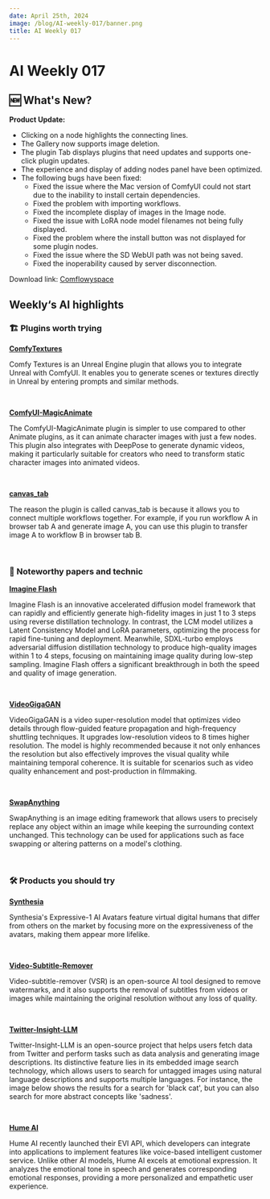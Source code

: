 ```yaml
---
date: April 25th, 2024
image: /blog/AI-weekly-017/banner.png
title: AI Weekly 017
---
```



# AI Weekly 017

## 🆕 What's New?
**Product Update:**

- Clicking on a node highlights the connecting lines.
- The Gallery now supports image deletion.
- The plugin Tab displays plugins that need updates and supports one-click plugin updates.
- The experience and display of adding nodes panel have been optimized.
- The following bugs have been fixed:
  - Fixed the issue where the Mac version of ComfyUI could not start due to the inability to install certain dependencies.
  - Fixed the problem with importing workflows.
  - Fixed the incomplete display of images in the Image node.
  - Fixed the issue with LoRA node model filenames not being fully displayed.
  - Fixed the problem where the install button was not displayed for some plugin nodes.
  - Fixed the issue where the SD WebUI path was not being saved.
  - Fixed the inoperability caused by server disconnection.

Download link: [Comflowyspace](https://github.com/6174/comflowyspace/releases)

## Weekly‘s AI highlights

### 🏗️ Plugins worth trying

[**ComfyTextures**](https://github.com/AlexanderDzhoganov/ComfyTextures)

Comfy Textures is an Unreal Engine plugin that allows you to integrate Unreal with ComfyUI. It enables you to generate scenes or textures directly in Unreal by entering prompts and similar methods.

<br/>
<PhotoProvider>
  <PhotoView src="/blog/AI-weekly-017/001.png">
    <img src="/blog/AI-weekly-017/001.png" alt="" className="rounded-lg"/>
  </PhotoView>
</PhotoProvider>

[**ComfyUI-MagicAnimate**](https://github.com/thecooltechguy/ComfyUI-MagicAnimate)

The ComfyUI-MagicAnimate plugin is simpler to use compared to other Animate plugins, as it can animate character images with just a few nodes. This plugin also integrates with DeepPose to generate dynamic videos, making it particularly suitable for creators who need to transform static character images into animated videos.

<br/>
<PhotoProvider>
  <PhotoView src="/blog/AI-weekly-017/002.png">
    <img src="/blog/AI-weekly-017/002.png" alt="" className="rounded-lg"/>
  </PhotoView>
</PhotoProvider>


[**canvas_tab**](https://github.com/Lerc/canvas_tab)

The reason the plugin is called canvas_tab is because it allows you to connect multiple workflows together. For example, if you run workflow A in browser tab A and generate image A, you can use this plugin to transfer image A to workflow B in browser tab B.

<br/>
<PhotoProvider>
  <PhotoView src="/blog/AI-weekly-017/003.png">
    <img src="/blog/AI-weekly-017/003.png" alt="" className="rounded-lg"/>
  </PhotoView>
</PhotoProvider>

### 📄 Noteworthy papers and technic

[**Imagine Flash**](https://ai.meta.com/research/publications/imagine-flash-accelerating-emu-diffusion-models-with-backward-distillation/)

Imagine Flash is an innovative accelerated diffusion model framework that can rapidly and efficiently generate high-fidelity images in just 1 to 3 steps using reverse distillation technology. In contrast, the LCM model utilizes a Latent Consistency Model and LoRA parameters, optimizing the process for rapid fine-tuning and deployment. Meanwhile, SDXL-turbo employs adversarial diffusion distillation technology to produce high-quality images within 1 to 4 steps, focusing on maintaining image quality during low-step sampling. Imagine Flash offers a significant breakthrough in both the speed and quality of image generation.

<br/>
<PhotoProvider>
  <PhotoView src="/blog/AI-weekly-017/004.png">
    <img src="/blog/AI-weekly-017/004.png" alt="" className="rounded-lg"/>
  </PhotoView>
</PhotoProvider>


[**VideoGigaGAN**](https://arxiv.org/abs/2404.12388)

VideoGigaGAN is a video super-resolution model that optimizes video details through flow-guided feature propagation and high-frequency shuttling techniques. It upgrades low-resolution videos to 8 times higher resolution. The model is highly recommended because it not only enhances the resolution but also effectively improves the visual quality while maintaining temporal coherence. It is suitable for scenarios such as video quality enhancement and post-production in filmmaking.

<br/>
<PhotoProvider>
  <PhotoView src="/blog/AI-weekly-017/005.png">
    <img src="/blog/AI-weekly-017/005.png" alt="" className="rounded-lg"/>
  </PhotoView>
</PhotoProvider>


[**SwapAnything**](https://arxiv.org/abs/2404.05717)

SwapAnything is an image editing framework that allows users to precisely replace any object within an image while keeping the surrounding context unchanged. This technology can be used for applications such as face swapping or altering patterns on a model's clothing.

<br/>
<PhotoProvider>
  <PhotoView src="/blog/AI-weekly-017/006.png">
    <img src="/blog/AI-weekly-017/006.png" alt="" className="rounded-lg"/>
  </PhotoView>
</PhotoProvider>

### 🛠️ Products you should try

[**Synthesia**](https://www.synthesia.io/)

Synthesia's Expressive-1 AI Avatars feature virtual digital humans that differ from others on the market by focusing more on the expressiveness of the avatars, making them appear more lifelike.

<br/>
<PhotoProvider>
  <PhotoView src="/blog/AI-weekly-017/007.png">
    <img src="/blog/AI-weekly-017/007.png" alt="" className="rounded-lg"/>
  </PhotoView>
</PhotoProvider>


[**Video-Subtitle-Remover**](https://github.com/YaoFANGUK/video-subtitle-remover)

Video-subtitle-remover (VSR) is an open-source AI tool designed to remove watermarks, and it also supports the removal of subtitles from videos or images while maintaining the original resolution without any loss of quality.

<br/>
<PhotoProvider>
  <PhotoView src="/blog/AI-weekly-017/008.png">
    <img src="/blog/AI-weekly-017/008.png" alt="" className="rounded-lg"/>
  </PhotoView>
</PhotoProvider>


[**Twitter-Insight-LLM**](https://github.com/AlexZhangji/Twitter-Insight-LLM)

Twitter-Insight-LLM is an open-source project that helps users fetch data from Twitter and perform tasks such as data analysis and generating image descriptions. Its distinctive feature lies in its embedded image search technology, which allows users to search for untagged images using natural language descriptions and supports multiple languages. For instance, the image below shows the results for a search for 'black cat', but you can also search for more abstract concepts like 'sadness'.

<br/>
<PhotoProvider>
  <PhotoView src="/blog/AI-weekly-017/009.png">
    <img src="/blog/AI-weekly-017/009.png" alt="" className="rounded-lg"/>
  </PhotoView>
</PhotoProvider>


[**Hume Al**](https://demo.hume.ai/)

Hume AI recently launched their EVI API, which developers can integrate into applications to implement features like voice-based intelligent customer service. Unlike other AI models, Hume AI excels at emotional expression. It analyzes the emotional tone in speech and generates corresponding emotional responses, providing a more personalized and empathetic user experience.

<br/>
<PhotoProvider>
  <PhotoView src="/blog/AI-weekly-017/010.png">
    <img src="/blog/AI-weekly-017/010.png" alt="" className="rounded-lg"/>
  </PhotoView>
</PhotoProvider>

<Subscribe />





































